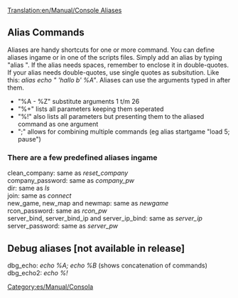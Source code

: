 [[Translation:en/Manual/Console Aliases]]
{{es/Traducción|en/Manual/Console Aliases|0}}

== Alias Commands ==
Aliases are handy shortcuts for one or more command. You can define aliases ingame or in one of the scripts files. Simply add an alias by typing "alias <whateveryouwant>". If the alias needs spaces, remember to enclose it in double-quotes. If your alias needs double-quotes, use single quotes as subsitution. Like this: ''alias echo " 'hallo b' %A"''.
Aliases can use the arguments typed in after them.
*"%A - %Z" substitute arguments 1 t/m 26
*"%+" lists all parameters keeping them seperated
*"%!" also lists all parameters but presenting them to the aliased command as one argument
*";" allows for combining multiple commands (eg alias startgame "load 5; pause")

=== There are a few predefined aliases ingame ===
; clean_company: same as ''reset_company''
; company_password: same as ''company_pw''
; dir: same as ''ls''
; join: same as ''connect''
; new_game, new_map and newmap: same as ''newgame''
; rcon_password: same as ''rcon_pw''
; server_bind, server_bind_ip and server_ip_bind: same as ''server_ip''
; server_password: same as ''server_pw''

== Debug aliases [not available in release] ==
; dbg_echo: ''echo %A; echo %B'' (shows concatenation of commands)
; dbg_echo2: ''echo %!''

[[Category:es/Manual/Consola]]